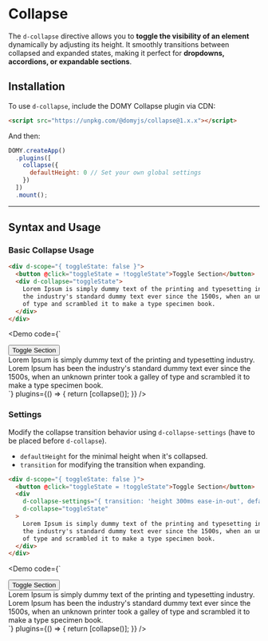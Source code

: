 
# Collapse

The `d-collapse` directive allows you to **toggle the visibility of an element** dynamically by adjusting its height. It smoothly transitions between collapsed and expanded states, making it perfect for **dropdowns, accordions, or expandable sections**.

## Installation

To use `d-collapse`, include the DOMY Collapse plugin via CDN:

```html
<script src="https://unpkg.com/@domyjs/collapse@1.x.x"></script>
```

And then:

```js
DOMY.createApp()
  .plugins([
    collapse({
      defaultHeight: 0 // Set your own global settings
    })
  ])
  .mount();
```

---

## Syntax and Usage

### Basic Collapse Usage

```html
<div d-scope="{ toggleState: false }">
  <button @click="toggleState = !toggleState">Toggle Section</button>
  <div d-collapse="toggleState">
    Lorem Ipsum is simply dummy text of the printing and typesetting industry. Lorem Ipsum has been
    the industry's standard dummy text ever since the 1500s, when an unknown printer took a galley
    of type and scrambled it to make a type specimen book.
  </div>
</div>
```

<Demo
  code={`
<div d-scope="{ toggleState: false }">
  <button @click="toggleState = !toggleState">Toggle Section</button>
  <div d-collapse="toggleState">Lorem Ipsum is simply dummy text of the printing and typesetting industry. Lorem Ipsum has been the industry's standard dummy text ever since the 1500s, when an unknown printer took a galley of type and scrambled it to make a type specimen book.</div>
</div>
`}
  plugins={() => {
    return [collapse()];
  }}
/>

### Settings

Modify the collapse transition behavior using `d-collapse-settings` (have to be placed before `d-collapse`).

- `defaultHeight` for the minimal height when it's collapsed.
- `transition` for modifying the transition when expanding.

```html
<div d-scope="{ toggleState: false }">
  <button @click="toggleState = !toggleState">Toggle Section</button>
  <div
    d-collapse-settings="{ transition: 'height 300ms ease-in-out', defaultHeight: 15 }"
    d-collapse="toggleState"
  >
    Lorem Ipsum is simply dummy text of the printing and typesetting industry. Lorem Ipsum has been
    the industry's standard dummy text ever since the 1500s, when an unknown printer took a galley
    of type and scrambled it to make a type specimen book.
  </div>
</div>
```

<Demo
  code={`
<div d-scope="{ toggleState: false }">
  <button @click="toggleState = !toggleState">Toggle Section</button>
  <div d-collapse-settings="{ transition: 'height 300ms ease-in-out', defaultHeight: 15 }" d-collapse="toggleState" >
    Lorem Ipsum is simply dummy text of the printing and typesetting industry. Lorem Ipsum has been the industry's standard dummy text ever since the 1500s, when an unknown printer took a galley of type and scrambled it to make a type specimen book.
  </div>
</div>
`}
  plugins={() => {
    return [collapse()];
  }}
/>
